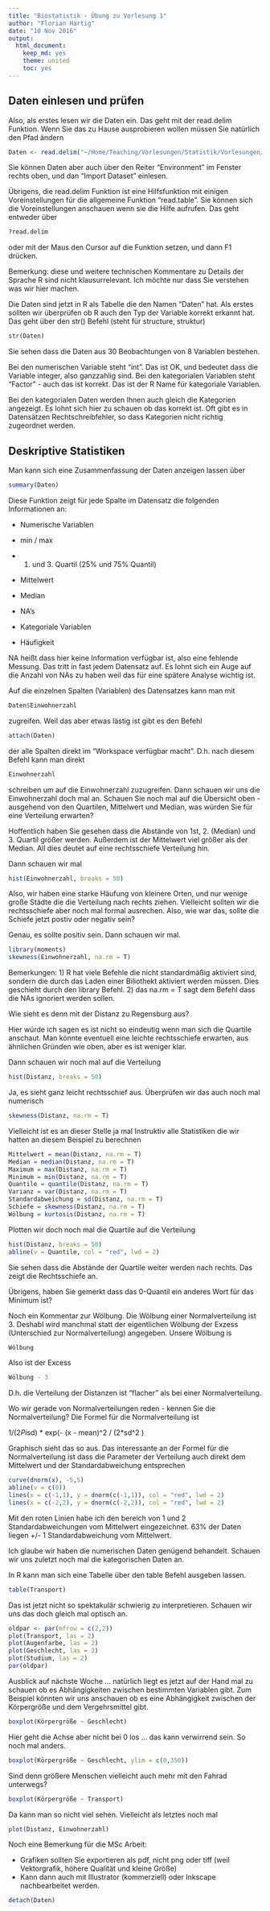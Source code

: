 ```yaml
---
title: "Biostatistik - Übung zu Vorlesung 1"
author: "Florian Hartig"
date: "10 Nov 2016"
output:
  html_document:
    keep_md: yes
    theme: united
    toc: yes
---
```


## Daten einlesen und prüfen

Also, als erstes lesen wir die Daten ein. Das geht mit der read.delim Funktion. Wenn Sie das zu Hause ausprobieren wollen müssen Sie natürlich den Pfad ändern

```r
Daten <- read.delim("~/Home/Teaching/Vorlesungen/Statistik/Vorlesungen/16-11-Biostatistik/Biostatistik Vorlesung.csv", na.strings = "")
```

Sie können Daten aber auch über den Reiter "Environment" im Fenster rechts oben, und dan "Import Dataset" einlesen. 

Übrigens, die read.delim Funktion ist eine Hilfsfunktion mit einigen Voreinstellungen für die allgemeine Funktion "read.table". Sie können sich die Voreinstellungen anschauen wenn sie die Hilfe aufrufen. Das geht entweder über 

```r
?read.delim
```

oder mit der Maus den Cursor auf die Funktion setzen, und dann F1 drücken. 

Bemerkung: diese und weitere technischen Kommentare zu Details der Sprache R sind nicht klausurrelevant. Ich möchte nur dass Sie verstehen was wir hier machen. 

Die Daten sind jetzt in R als Tabelle die den Namen "Daten" hat. Als erstes sollten wir überprüfen ob R auch den Typ der Variable korrekt erkannt hat. Das geht über den str() Befehl (steht für structure, struktur)

```r
str(Daten)
```

Sie sehen dass die Daten aus 30 Beobachtungen von 8 Variablen bestehen. 

Bei den numerischen Variable steht "int". Das ist OK, und bedeutet dass die Variable integer, also ganzzahlig sind. Bei den kategorialen Variablen steht "Factor" - auch das ist korrekt. Das ist der R Name für kategoriale Variablen.

Bei den kategorialen Daten werden Ihnen auch gleich die Kategorien angezeigt. Es lohnt sich hier zu schauen ob das korrekt ist. Oft gibt es in Datensätzen Rechtschreibfehler, so dass Kategorien nicht richtig zugeordnet werden. 


## Deskriptive Statistiken

Man kann sich eine Zusammenfassung der Daten anzeigen lassen über

```r
summary(Daten)
```

Diese Funktion zeigt für jede Spalte im Datensatz die folgenden Informationen an:

* Numerische Variablen
 * min / max
 * 1. und 3. Quartil (25% und 75% Quantil)
 * Mittelwert
 * Median
 * NA's
 
* Kategoriale Variablen
 * Häufigkeit  
 
NA heißt dass hier keine Information verfügbar ist, also eine fehlende Messung. Das tritt in fast jedem Datensatz auf. Es lohnt sich ein Auge auf die Anzahl von NAs zu haben weil das für eine spätere Analyse wichtig ist. 
 
Auf die einzelnen Spalten (Variablen) des Datensatzes kann man mit 

```r
Daten$Einwohnerzahl
```

zugreifen. Weil das aber etwas lästig ist gibt es den Befehl

```r
attach(Daten)
```

der alle Spalten direkt im "Workspace verfügbar macht". D.h. nach diesem Befehl kann man direkt

```r
Einwohnerzahl
```

schreiben um auf die Einwohnerzahl zuzugreifen. Dann schauen wir uns die Einwohnerzahl doch mal an. Schauen Sie noch mal auf die Übersicht oben - ausgehend von den Quartilen, Mittelwert und Median, was würden Sie für eine Verteilung erwarten?

Hoffentlich haben Sie gesehen dass die Abstände von 1st, 2. (Median) und 3. Quartil größer werden. Außerdem ist der Mittelwert viel größer als der Median. All dies deutet auf eine rechtsschiefe Verteilung hin. 

Dann schauen wir mal 

```r
hist(Einwohnerzahl, breaks = 50)
```

Also, wir haben eine starke Häufung von kleinere Orten, und nur wenige große Städte die die Verteilung nach rechts ziehen. Vielleicht sollten wir die rechtsschiefe aber noch mal formal ausrechen. Also, wie war das, sollte die Schiefe jetzt postiv oder negativ sein?

Genau, es sollte positiv sein. Dann schauen wir mal. 

```r
library(moments)
skewness(Einwohnerzahl, na.rm = T)
```

Bemerkungen: 1) R hat viele Befehle die nicht standardmäßig aktiviert sind, sondern die durch das Laden einer Biliothekt aktiviert werden müssen. Dies geschieht durch den library Befehl. 2) das na.rm = T sagt dem Befehl dass die NAs ignoriert werden sollen. 

Wie sieht es denn mit der Distanz zu Regensburg aus?

Hier würde ich sagen es ist nicht so eindeutig wenn man sich die Quartile anschaut. Man könnte eventuell eine leichte rechtsschiefe erwarten, aus ähnlichen Gründen wie oben, aber es ist weniger klar. 

Dann schauen wir noch mal auf die Verteilung

```r
hist(Distanz, breaks = 50)
```

Ja, es sieht ganz leicht rechtsschief aus. Überprüfen wir das auch noch mal numerisch

```r
skewness(Distanz, na.rm = T)
```


Vielleicht ist es an dieser Stelle ja mal Instruktiv alle Statistiken die wir hatten an diesem Beispiel zu berechnen


```r
Mittelwert = mean(Distanz, na.rm = T)
Median = median(Distanz, na.rm = T)
Maximum = max(Distanz, na.rm = T)
Minimum = min(Distanz, na.rm = T)
Quantile = quantile(Distanz, na.rm = T)
Varianz = var(Distanz, na.rm = T)
Standardabweichung = sd(Distanz, na.rm = T)
Schiefe = skewness(Distanz, na.rm = T)
Wölbung = kurtosis(Distanz, na.rm = T)
```

Plotten wir doch noch mal die Quartile auf die Verteilung

```r
hist(Distanz, breaks = 50)
abline(v = Quantile, col = "red", lwd = 2)
```

Sie sehen dass die Abstände der Quartile weiter werden nach rechts. Das zeigt die Rechtsschiefe an. 

Übrigens, haben Sie gemerkt dass das 0-Quantil ein anderes Wort für das Minimum ist?

Noch ein Kommentar zur Wölbung. Die Wölbung einer Normalverteilung ist 3. Deshabl wird manchmal statt der eigentlichen Wölbung der Exzess (Unterschied zur Normalverteilung) angegeben. Unsere Wölbung is 

```r
Wölbung
```

Also ist der Excess 

```r
Wölbung - 3
```

D.h. die Verteilung der Distanzen ist "flacher" als bei einer Normalverteilung. 

Wo wir gerade von Normalverteilungen reden - kennen Sie die Normalverteilung? Die Formel für die Normalverteilung ist 

1/(2*Pi*sd) * exp(- (x - mean)^2 / (2*sd^2 )

Graphisch sieht das so aus. Das interessante an der Formel für die Normalverteilung ist dass die Parameter der Verteilung auch direkt dem Mittelwert und der Standardabweichung entsprechen

```r
curve(dnorm(x), -5,5)
abline(v = c(0))
lines(x = c(-1,1), y = dnorm(c(-1,1)), col = "red", lwd = 2)
lines(x = c(-2,2), y = dnorm(c(-2,2)), col = "red", lwd = 2)
```

Mit den roten Linien habe ich den bereich von 1 und 2 Standardabweichungen vom Mittelwert eingezeichnet. 63% der Daten liegen +/- 1 Standardabweichung vom Mittelwert.

Ich glaube wir haben die numerischen Daten genügend behandelt. Schauen wir uns zuletzt noch mal die kategorischen Daten an. 

In R kann man sich eine Tabelle über den table Befehl ausgeben lassen. 

```r
table(Transport)
```

Das ist jetzt nicht so spektakulär schwierig zu interpretieren. Schauen wir uns das doch gleich mal optisch an. 

```r
oldpar <- par(mfrow = c(2,2))
plot(Transport, las = 2)
plot(Augenfarbe, las = 2)
plot(Geschlecht, las = 2)
plot(Studium, las = 2)
par(oldpar)
```

Ausblick auf nächste Woche ... natürlich liegt es jetzt auf der Hand mal zu schauen ob es Abhängigkeiten zwischen bestimmten Variablen gibt. Zum Beispiel könnten wir uns anschauen ob es eine Abhängigkeit zwischen der Körpergröße und dem Vergehrsmittel gibt. 

```r
boxplot(Körpergröße ~ Geschlecht)
```

Hier geht die Achse aber nicht bei 0 los ... das kann verwirrend sein. So noch mal anders.

```r
boxplot(Körpergröße ~ Geschlecht, ylim = c(0,350))
```

Sind denn größere Menschen vielleicht auch mehr mit den Fahrad unterwegs?

```r
boxplot(Körpergröße ~ Transport)
```

Da kann man so nicht viel sehen. Vielleicht als letztes noch mal 


```r
plot(Distanz, Einwohnerzahl)

```

Noch eine Bemerkung für die MSc Arbeit:

* Grafiken sollten Sie exportieren als pdf, nicht png oder tiff (weil Vektorgrafik, höhere Qualität und kleine Größe)
* Kann dann auch mit Illustrator (kommerziell) oder Inkscape nachbearbeitet werden. 


```r
detach(Daten)
```

